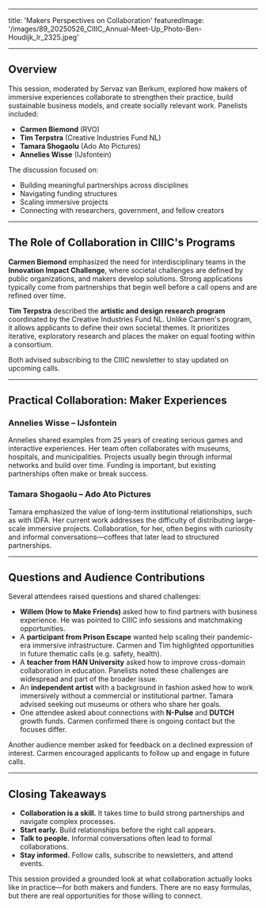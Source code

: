 <SpeakerContainer>
  <Speaker
    name="Servaz van Berkum"
    title="Moderator"
    image="/images/speakers/Servaz-van-Berkum.jpeg"
  />
  <Speaker
    name="Carmen Biemond"
    title="RVO"
    image="/images/speakers/Carmen-Biemond.jpeg"
  />
  <Speaker
    name="Tim Terpstra"
    title="Creative Industries Fund NL"
    image="/images/speakers/Tim-Terpstra.jpeg"
  />
  <Speaker
    name="Tamara Shogaolu"
    title="Ado Ato Pictures"
    image="/images/speakers/Tamara-Shogaolu.jpeg"
  />
  <Speaker
    name="Annelies Wisse"
    title="IJsfontein"
    image="/images/speakers/Annelies-Wisse.jpeg"
  />
</SpeakerContainer>

---

title: 'Makers Perspectives on Collaboration'
featuredImage: '/images/89_20250526_CIIIC_Annual-Meet-Up_Photo-Ben-Houdijk_lr_2325.jpeg'

---

## Overview

This session, moderated by Servaz van Berkum, explored how makers of immersive experiences collaborate to strengthen their practice, build sustainable business models, and create socially relevant work. Panelists included:

- **Carmen Biemond** (RVO)
- **Tim Terpstra** (Creative Industries Fund NL)
- **Tamara Shogaolu** (Ado Ato Pictures)
- **Annelies Wisse** (IJsfontein)

The discussion focused on:

- Building meaningful partnerships across disciplines
- Navigating funding structures
- Scaling immersive projects
- Connecting with researchers, government, and fellow creators

---

## The Role of Collaboration in CIIIC's Programs

**Carmen Biemond** emphasized the need for interdisciplinary teams in the **Innovation Impact Challenge**, where societal challenges are defined by public organizations, and makers develop solutions. Strong applications typically come from partnerships that begin well before a call opens and are refined over time.

**Tim Terpstra** described the **artistic and design research program** coordinated by the Creative Industries Fund NL. Unlike Carmen's program, it allows applicants to define their own societal themes. It prioritizes iterative, exploratory research and places the maker on equal footing within a consortium.

Both advised subscribing to the CIIIC newsletter to stay updated on upcoming calls.

---

## Practical Collaboration: Maker Experiences

### **Annelies Wisse** – IJsfontein

Annelies shared examples from 25 years of creating serious games and interactive experiences. Her team often collaborates with museums, hospitals, and municipalities. Projects usually begin through informal networks and build over time. Funding is important, but existing partnerships often make or break success.

### **Tamara Shogaolu** – Ado Ato Pictures

Tamara emphasized the value of long-term institutional relationships, such as with IDFA. Her current work addresses the difficulty of distributing large-scale immersive projects. Collaboration, for her, often begins with curiosity and informal conversations—coffees that later lead to structured partnerships.

---

## Questions and Audience Contributions

Several attendees raised questions and shared challenges:

- **Willem (How to Make Friends)** asked how to find partners with business experience. He was pointed to CIIIC info sessions and matchmaking opportunities.
- A **participant from Prison Escape** wanted help scaling their pandemic-era immersive infrastructure. Carmen and Tim highlighted opportunities in future thematic calls (e.g. safety, health).
- A **teacher from HAN University** asked how to improve cross-domain collaboration in education. Panelists noted these challenges are widespread and part of the broader issue.
- An **independent artist** with a background in fashion asked how to work immersively without a commercial or institutional partner. Tamara advised seeking out museums or others who share her goals.
- One attendee asked about connections with **N-Pulse** and **DUTCH** growth funds. Carmen confirmed there is ongoing contact but the focuses differ.

Another audience member asked for feedback on a declined expression of interest. Carmen encouraged applicants to follow up and engage in future calls.

---

## Closing Takeaways

- **Collaboration is a skill.** It takes time to build strong partnerships and navigate complex processes.
- **Start early.** Build relationships before the right call appears.
- **Talk to people.** Informal conversations often lead to formal collaborations.
- **Stay informed.** Follow calls, subscribe to newsletters, and attend events.

This session provided a grounded look at what collaboration actually looks like in practice—for both makers and funders. There are no easy formulas, but there are real opportunities for those willing to connect.
